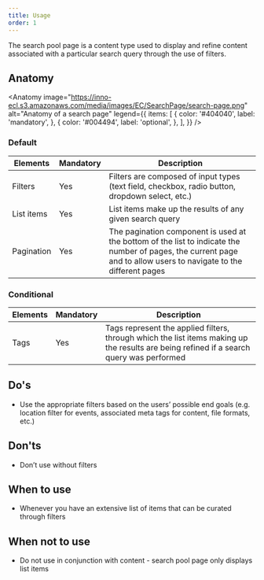 ```yaml
---
title: Usage
order: 1
---
```



<Paragraph size="lead">
  The search pool page is a content type used to display and refine content
  associated with a particular search query through the use of filters.
</Paragraph>

## Anatomy

<Anatomy
  image="https://inno-ecl.s3.amazonaws.com/media/images/EC/SearchPage/search-page.png"
  alt="Anatomy of a search page"
  legend={{
    items: [
      {
        color: '#404040',
        label: 'mandatory',
      },
      {
        color: '#004494',
        label: 'optional',
      },
    ],
  }}
/>

### Default

| Elements   | Mandatory | Description                                                                                                                                                        |
| ---------- | --------- | ------------------------------------------------------------------------------------------------------------------------------------------------------------------ |
| Filters    | Yes       | Filters are composed of input types (text field, checkbox, radio button, dropdown select, etc.)                                                                    |
| List items | Yes       | List items make up the results of any given search query                                                                                                           |
| Pagination | Yes       | The pagination component is used at the bottom of the list to indicate the number of pages, the current page and to allow users to navigate to the different pages |

### Conditional

| Elements | Mandatory | Description                                                                                                                              |
| -------- | --------- | ---------------------------------------------------------------------------------------------------------------------------------------- |
| Tags     | Yes       | Tags represent the applied filters, through which the list items making up the results are being refined if a search query was performed |

## Do's

- Use the appropriate filters based on the users’ possible end goals (e.g. location filter for events, associated meta tags for content, file formats, etc.)

## Don'ts

- Don’t use without filters

## When to use

- Whenever you have an extensive list of items that can be curated through filters

## When not to use

- Do not use in conjunction with content - search pool page only displays list items
